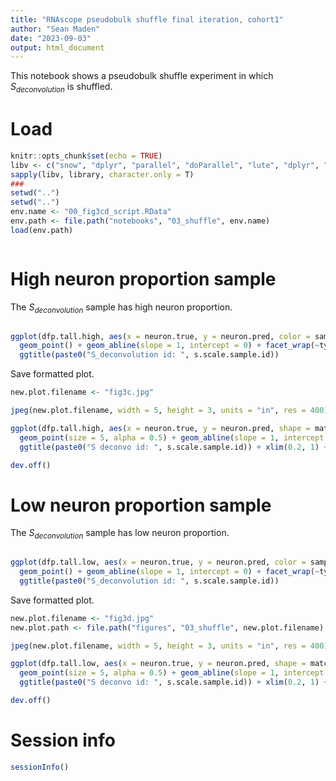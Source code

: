 ```yaml
---
title: "RNAscope pseudobulk shuffle final iteration, cohort1"
author: "Sean Maden"
date: "2023-09-03"
output: html_document
---
```


This notebook shows a pseudobulk shuffle experiment in which $S_{deconvolution}$ is shuffled.

# Load

```r
knitr::opts_chunk$set(echo = TRUE)
libv <- c("snow", "dplyr", "parallel", "doParallel", "lute", "dplyr", "scuttle")
sapply(libv, library, character.only = T)
###
setwd("..")
setwd("..")
env.name <- "00_fig3cd_script.RData"
env.path <- file.path("notebooks", "03_shuffle", env.name)
load(env.path)
```

```r

```

# High neuron proportion sample

The $S_{deconvolution}$ sample has high neuron proportion.

```r

```

```r
ggplot(dfp.tall.high, aes(x = neuron.true, y = neuron.pred, color = sample.id, size = matched.id)) + 
  geom_point() + geom_abline(slope = 1, intercept = 0) + facet_wrap(~type) +
  ggtitle(paste0("S_deconvolution id: ", s.scale.sample.id))
```

Save formatted plot.

```r
new.plot.filename <- "fig3c.jpg"

jpeg(new.plot.filename, width = 5, height = 3, units = "in", res = 400)

ggplot(dfp.tall.high, aes(x = neuron.true, y = neuron.pred, shape = matched.id)) + 
  geom_point(size = 5, alpha = 0.5) + geom_abline(slope = 1, intercept = 0) + facet_wrap(~type) + theme_bw() +
  ggtitle(paste0("S deconvo id: ", s.scale.sample.id)) + xlim(0.2, 1) + ylim(0.2, 1)

dev.off()
```

# Low neuron proportion sample

The $S_{deconvolution}$ sample has low neuron proportion.

```r

```

```r
ggplot(dfp.tall.low, aes(x = neuron.true, y = neuron.pred, color = sample.id, size = matched.id)) + 
  geom_point() + geom_abline(slope = 1, intercept = 0) + facet_wrap(~type) +
  ggtitle(paste0("S_deconvolution id: ", s.scale.sample.id))
```

Save formatted plot. 

```r
new.plot.filename <- "fig3d.jpg"
new.plot.path <- file.path("figures", "03_shuffle", new.plot.filename)

jpeg(new.plot.filename, width = 5, height = 3, units = "in", res = 400)

ggplot(dfp.tall.low, aes(x = neuron.true, y = neuron.pred, shape = matched.id)) + 
  geom_point(size = 5, alpha = 0.5) + geom_abline(slope = 1, intercept = 0) + facet_wrap(~type) + theme_bw() +
  ggtitle(paste0("S deconvo id: ", s.scale.sample.id)) + xlim(0.2, 1) + ylim(0.2, 1)

dev.off()
```

# Session info

```r
sessionInfo()
```